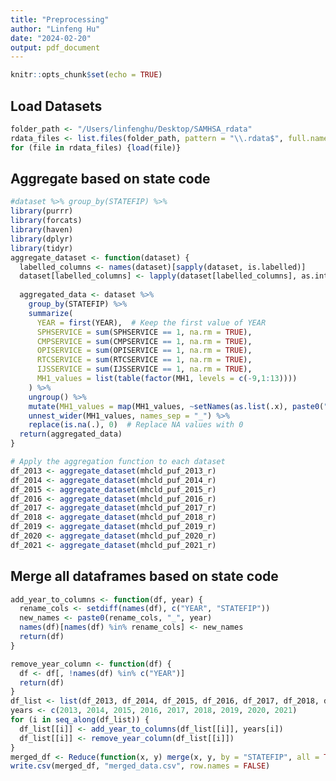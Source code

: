 ```yaml
---
title: "Preprocessing"
author: "Linfeng Hu"
date: "2024-02-20"
output: pdf_document
---
```


```r
knitr::opts_chunk$set(echo = TRUE)
```

## Load Datasets
```r
folder_path <- "/Users/linfenghu/Desktop/SAMHSA_rdata"
rdata_files <- list.files(folder_path, pattern = "\\.rdata$", full.names = TRUE)
for (file in rdata_files) {load(file)}
```

## Aggregate based on state code
```r
#dataset %>% group_by(STATEFIP) %>% 
library(purrr)
library(forcats)
library(haven)
library(dplyr)
library(tidyr)
aggregate_dataset <- function(dataset) {
  labelled_columns <- names(dataset)[sapply(dataset, is.labelled)]
  dataset[labelled_columns] <- lapply(dataset[labelled_columns], as.integer)
  
  aggregated_data <- dataset %>%
    group_by(STATEFIP) %>%
    summarize(
      YEAR = first(YEAR),  # Keep the first value of YEAR
      SPHSERVICE = sum(SPHSERVICE == 1, na.rm = TRUE),  
      CMPSERVICE = sum(CMPSERVICE == 1, na.rm = TRUE),
      OPISERVICE = sum(OPISERVICE == 1, na.rm = TRUE),  
      RTCSERVICE = sum(RTCSERVICE == 1, na.rm = TRUE),  
      IJSSERVICE = sum(IJSSERVICE == 1, na.rm = TRUE),  
      MH1_values = list(table(factor(MH1, levels = c(-9,1:13))))
    ) %>%
    ungroup() %>%
    mutate(MH1_values = map(MH1_values, ~setNames(as.list(.x), paste0("MH1_value", names(.x))))) %>%
    unnest_wider(MH1_values, names_sep = "_") %>%
    replace(is.na(.), 0)  # Replace NA values with 0
  return(aggregated_data)
}
```


```r
# Apply the aggregation function to each dataset
df_2013 <- aggregate_dataset(mhcld_puf_2013_r)
df_2014 <- aggregate_dataset(mhcld_puf_2014_r)
df_2015 <- aggregate_dataset(mhcld_puf_2015_r)
df_2016 <- aggregate_dataset(mhcld_puf_2016_r)
df_2017 <- aggregate_dataset(mhcld_puf_2017_r)
df_2018 <- aggregate_dataset(mhcld_puf_2018_r)
df_2019 <- aggregate_dataset(mhcld_puf_2019_r)
df_2020 <- aggregate_dataset(mhcld_puf_2020_r)
df_2021 <- aggregate_dataset(mhcld_puf_2021_r)
```

## Merge all dataframes based on state code
```r
add_year_to_columns <- function(df, year) {
  rename_cols <- setdiff(names(df), c("YEAR", "STATEFIP"))
  new_names <- paste0(rename_cols, "_", year)
  names(df)[names(df) %in% rename_cols] <- new_names
  return(df)
}

remove_year_column <- function(df) {
  df <- df[, !names(df) %in% c("YEAR")]
  return(df)
}
df_list <- list(df_2013, df_2014, df_2015, df_2016, df_2017, df_2018, df_2019, df_2020, df_2021)
years <- c(2013, 2014, 2015, 2016, 2017, 2018, 2019, 2020, 2021)
for (i in seq_along(df_list)) {
  df_list[[i]] <- add_year_to_columns(df_list[[i]], years[i])
  df_list[[i]] <- remove_year_column(df_list[[i]])
}
merged_df <- Reduce(function(x, y) merge(x, y, by = "STATEFIP", all = TRUE), df_list)
write.csv(merged_df, "merged_data.csv", row.names = FALSE)
```








